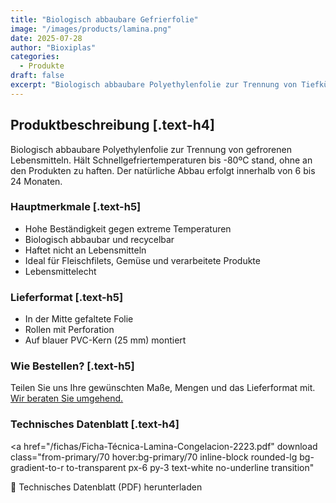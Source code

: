 ```yaml
---
title: "Biologisch abbaubare Gefrierfolie"
image: "/images/products/lamina.png"
date: 2025-07-28
author: "Bioxiplas"
categories:
  - Produkte
draft: false
excerpt: "Biologisch abbaubare Polyethylenfolie zur Trennung von Tiefkühlprodukten. Beständig bis -80ºC."
---
```


## Produktbeschreibung [.text-h4]

Biologisch abbaubare Polyethylenfolie zur Trennung von gefrorenen Lebensmitteln. Hält Schnellgefriertemperaturen bis -80ºC stand, ohne an den Produkten zu haften. Der natürliche Abbau erfolgt innerhalb von 6 bis 24 Monaten.

### Hauptmerkmale [.text-h5]

- Hohe Beständigkeit gegen extreme Temperaturen
- Biologisch abbaubar und recycelbar
- Haftet nicht an Lebensmitteln
- Ideal für Fleischfilets, Gemüse und verarbeitete Produkte
- Lebensmittelecht

### Lieferformat [.text-h5]

- In der Mitte gefaltete Folie
- Rollen mit Perforation
- Auf blauer PVC-Kern (25 mm) montiert

### Wie Bestellen? [.text-h5]

Teilen Sie uns Ihre gewünschten Maße, Mengen und das Lieferformat mit. <u>Wir beraten Sie umgehend.</u>

### Technisches Datenblatt [.text-h4]

<a
  href="/fichas/Ficha-Técnica-Lamina-Congelacion-2223.pdf"
  download
  class="from-primary/70 hover:bg-primary/70 inline-block rounded-lg bg-gradient-to-r to-transparent px-6 py-3 text-white no-underline transition"
>
  📄 Technisches Datenblatt (PDF) herunterladen
</a>
